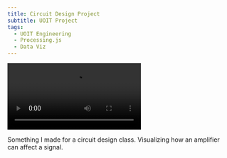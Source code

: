 ```yaml
---
title: Circuit Design Project
subtitle: UOIT Project
tags:
  - UOIT Engineering
  - Processing.js
  - Data Viz
---
```


![Amplifier Gain Visualization](amplifier_demo.mp4)

<Caption>
  Something I made for a circuit design class. Visualizing how an amplifier can
  affect a signal.
</Caption>
